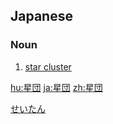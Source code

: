 ==Japanese==
{{ja-kanjitab|せい|だん|yomi=o}}

===Noun===
{{ja-noun|せいだん|kyu=星團}}

# [[star cluster]]

[[Category:ja:Astronomy|せいたん]]

[[hu:星団]]
[[ja:星団]]
[[zh:星団]]